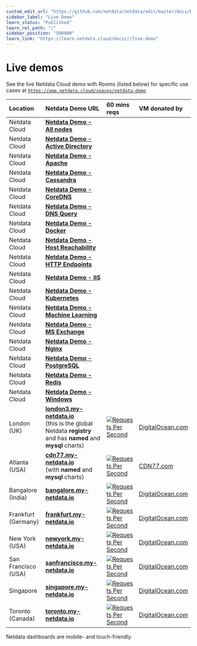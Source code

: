 ```yaml
---
custom_edit_url: "https://github.com/netdata/netdata/edit/master/docs/Demo-Sites.md"
sidebar_label: "Live Demo"
learn_status: "Published"
learn_rel_path: "/"
sidebar_position: "500000"
learn_link: "https://learn.netdata.cloud/docs///live-demo"
---
```



# Live demos

See the live Netdata Cloud demo with Rooms (listed below) for specific use cases at [`https://app.netdata.cloud/spaces/netdata-demo`](https://app.netdata.cloud/spaces/netdata-demo)

| Location            | Netdata Demo URL                                                                                                                                | 60 mins reqs                                                                                                                                                                                                                                                 | VM donated by                                      |
|:--------------------|:------------------------------------------------------------------------------------------------------------------------------------------------|:-------------------------------------------------------------------------------------------------------------------------------------------------------------------------------------------------------------------------------------------------------------|:---------------------------------------------------|
| Netdata Cloud       | **[Netdata Demo - All nodes](https://app.netdata.cloud/spaces/netdata-demo/rooms/all-nodes/overview)**                                          |                                                                                                                                                                                                                                                              |                                                    |
| Netdata Cloud       | **[Netdata Demo - Active Directory](https://app.netdata.cloud/spaces/netdata-demo/rooms/active-directory/overview)**                            |                                                                                                                                                                                                                                                              |                                                    |
| Netdata Cloud       | **[Netdata Demo - Apache](https://app.netdata.cloud/spaces/netdata-demo/rooms/apache/overview)**                                                |                                                                                                                                                                                                                                                              |                                                    |
| Netdata Cloud       | **[Netdata Demo - Cassandra](https://app.netdata.cloud/spaces/netdata-demo/rooms/cassandra/overview)**                                          |                                                                                                                                                                                                                                                              |                                                    |
| Netdata Cloud       | **[Netdata Demo - CoreDNS](https://app.netdata.cloud/spaces/netdata-demo/rooms/coredns/overview)**                                              |                                                                                                                                                                                                                                                              |                                                    |
| Netdata Cloud       | **[Netdata Demo - DNS Query](https://app.netdata.cloud/spaces/netdata-demo/rooms/dns-query/overview)**                                          |                                                                                                                                                                                                                                                              |                                                    |
| Netdata Cloud       | **[Netdata Demo - Docker](https://app.netdata.cloud/spaces/netdata-demo/rooms/docker/overview)**                                                |                                                                                                                                                                                                                                                              |                                                    |
| Netdata Cloud       | **[Netdata Demo - Host Reachability](https://app.netdata.cloud/spaces/netdata-demo/rooms/host-reachability/overview)**                          |                                                                                                                                                                                                                                                              |                                                    |
| Netdata Cloud       | **[Netdata Demo - HTTP Endpoints](https://app.netdata.cloud/spaces/netdata-demo/rooms/http-endpoints/overview)**                                |                                                                                                                                                                                                                                                              |                                                    |
| Netdata Cloud       | **[Netdata Demo - IIS](https://app.netdata.cloud/spaces/netdata-demo/rooms/iis/overview)**                                                      |                                                                                                                                                                                                                                                              |                                                    |
| Netdata Cloud       | **[Netdata Demo - Kubernetes](https://app.netdata.cloud/spaces/netdata-demo/rooms/kubernetes/kubernetes)**                                      |                                                                                                                                                                                                                                                              |                                                    |
| Netdata Cloud       | **[Netdata Demo - Machine Learning](https://app.netdata.cloud/spaces/netdata-demo/rooms/machine-learning/overview)**                            |                                                                                                                                                                                                                                                              |                                                    |
| Netdata Cloud       | **[Netdata Demo - MS Exchange](https://app.netdata.cloud/spaces/netdata-demo/rooms/ms-exchange/overview)**                                      |                                                                                                                                                                                                                                                              |                                                    |
| Netdata Cloud       | **[Netdata Demo - Nginx](https://app.netdata.cloud/spaces/netdata-demo/rooms/nginx/overview)**                                                  |                                                                                                                                                                                                                                                              |                                                    |
| Netdata Cloud       | **[Netdata Demo - PostgreSQL](https://app.netdata.cloud/spaces/netdata-demo/rooms/postgresql/overview)**                                        |                                                                                                                                                                                                                                                              |                                                    |
| Netdata Cloud       | **[Netdata Demo - Redis](https://app.netdata.cloud/spaces/netdata-demo/rooms/redis/overview)**                                                  |                                                                                                                                                                                                                                                              |                                                    |
| Netdata Cloud       | **[Netdata Demo - Windows](https://app.netdata.cloud/spaces/netdata-demo/rooms/windows/overview)**                                              |                                                                                                                                                                                                                                                              |                                                    |
| London (UK)         | **[london3.my-netdata.io](https://london3.my-netdata.io)**<br/>(this is the global Netdata **registry** and has **named** and **mysql** charts) | [![Requests Per Second](https://london3.my-netdata.io/api/v1/badge.svg?chart=netdata.requests&dimensions=requests&after=-3600&options=unaligned&group=sum&label=reqs&units=empty&value_color=blue&precision=0&v42)](https://london3.my-netdata.io)           | [DigitalOcean.com](https://m.do.co/c/83dc9f941745) |
| Atlanta (USA)       | **[cdn77.my-netdata.io](https://cdn77.my-netdata.io)**<br/>(with **named** and **mysql** charts)                                                | [![Requests Per Second](https://cdn77.my-netdata.io/api/v1/badge.svg?chart=netdata.requests&dimensions=requests&after=-3600&options=unaligned&group=sum&label=reqs&units=empty&value_color=blue&precision=0&v42)](https://cdn77.my-netdata.io)               | [CDN77.com](https://www.cdn77.com/)                |
| Bangalore (India)   | **[bangalore.my-netdata.io](https://bangalore.my-netdata.io)**                                                                                  | [![Requests Per Second](https://bangalore.my-netdata.io/api/v1/badge.svg?chart=netdata.requests&dimensions=requests&after=-3600&options=unaligned&group=sum&label=reqs&units=empty&value_color=blue&precision=0&v42)](https://bangalore.my-netdata.io)       | [DigitalOcean.com](https://m.do.co/c/83dc9f941745) |
| Frankfurt (Germany) | **[frankfurt.my-netdata.io](https://frankfurt.my-netdata.io)**                                                                                  | [![Requests Per Second](https://frankfurt.my-netdata.io/api/v1/badge.svg?chart=netdata.requests&dimensions=requests&after=-3600&options=unaligned&group=sum&label=reqs&units=empty&value_color=blue&precision=0&v42)](https://frankfurt.my-netdata.io)       | [DigitalOcean.com](https://m.do.co/c/83dc9f941745) |
| New York (USA)      | **[newyork.my-netdata.io](https://newyork.my-netdata.io)**                                                                                      | [![Requests Per Second](https://newyork.my-netdata.io/api/v1/badge.svg?chart=netdata.requests&dimensions=requests&after=-3600&options=unaligned&group=sum&label=reqs&units=empty&value_color=blue&precision=0&v42)](https://newyork.my-netdata.io)           | [DigitalOcean.com](https://m.do.co/c/83dc9f941745) |
| San Francisco (USA) | **[sanfrancisco.my-netdata.io](https://sanfrancisco.my-netdata.io)**                                                                            | [![Requests Per Second](https://sanfrancisco.my-netdata.io/api/v1/badge.svg?chart=netdata.requests&dimensions=requests&after=-3600&options=unaligned&group=sum&label=reqs&units=empty&value_color=blue&precision=0&v42)](https://sanfrancisco.my-netdata.io) | [DigitalOcean.com](https://m.do.co/c/83dc9f941745) |
| Singapore           | **[singapore.my-netdata.io](https://singapore.my-netdata.io)**                                                                                  | [![Requests Per Second](https://singapore.my-netdata.io/api/v1/badge.svg?chart=netdata.requests&dimensions=requests&after=-3600&options=unaligned&group=sum&label=reqs&units=empty&value_color=blue&precision=0&v42)](https://singapore.my-netdata.io)       | [DigitalOcean.com](https://m.do.co/c/83dc9f941745) |
| Toronto (Canada)    | **[toronto.my-netdata.io](https://toronto.my-netdata.io)**                                                                                      | [![Requests Per Second](https://toronto.my-netdata.io/api/v1/badge.svg?chart=netdata.requests&dimensions=requests&after=-3600&options=unaligned&group=sum&label=reqs&units=empty&value_color=blue&precision=0&v42)](https://toronto.my-netdata.io)           | [DigitalOcean.com](https://m.do.co/c/83dc9f941745) |

Netdata dashboards are mobile- and touch-friendly.
